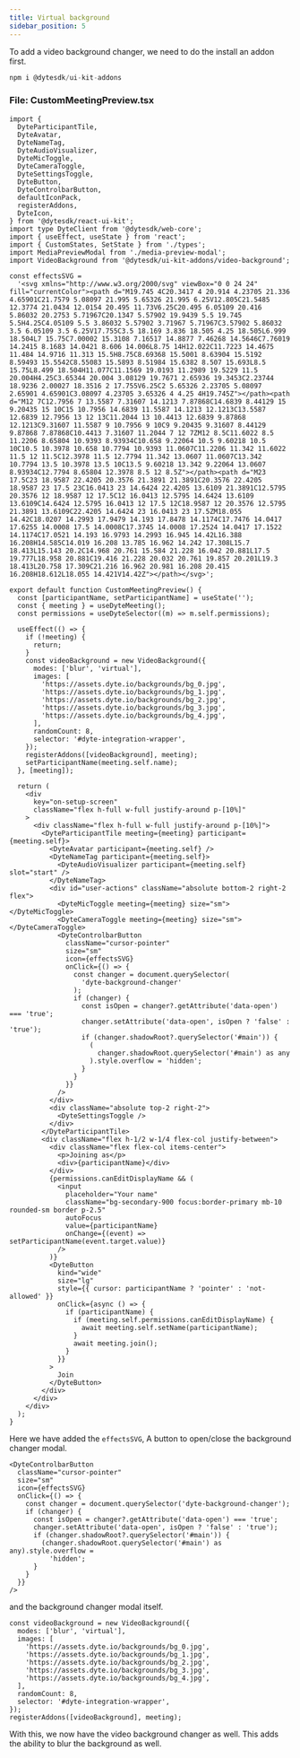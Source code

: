```yaml
---
title: Virtual background
sidebar_position: 5
---
```


To add a video background changer, we need to do the install an addon first.

```ts
npm i @dytesdk/ui-kit-addons
```

### File: CustomMeetingPreview.tsx

```tsx
import {
  DyteParticipantTile,
  DyteAvatar,
  DyteNameTag,
  DyteAudioVisualizer,
  DyteMicToggle,
  DyteCameraToggle,
  DyteSettingsToggle,
  DyteButton,
  DyteControlbarButton,
  defaultIconPack,
  registerAddons,
  DyteIcon,
} from '@dytesdk/react-ui-kit';
import type DyteClient from '@dytesdk/web-core';
import { useEffect, useState } from 'react';
import { CustomStates, SetState } from './types';
import MediaPreviewModal from './media-preview-modal';
import VideoBackground from '@dytesdk/ui-kit-addons/video-background';

const effectsSVG =
  '<svg xmlns="http://www.w3.org/2000/svg" viewBox="0 0 24 24" fill="currentColor"><path d="M19.745 4C20.3417 4 20.914 4.23705 21.336 4.65901C21.7579 5.08097 21.995 5.65326 21.995 6.25V12.805C21.5485 12.3774 21.0434 12.0154 20.495 11.73V6.25C20.495 6.05109 20.416 5.86032 20.2753 5.71967C20.1347 5.57902 19.9439 5.5 19.745 5.5H4.25C4.05109 5.5 3.86032 5.57902 3.71967 5.71967C3.57902 5.86032 3.5 6.05109 3.5 6.25V17.755C3.5 18.169 3.836 18.505 4.25 18.505L6.999 18.504L7 15.75C7.00002 15.3108 7.16517 14.8877 7.46268 14.5646C7.76019 14.2415 8.1683 14.0421 8.606 14.006L8.75 14H12.022C11.7223 14.4675 11.484 14.9716 11.313 15.5H8.75C8.69368 15.5001 8.63904 15.5192 8.59493 15.5542C8.55083 15.5893 8.51984 15.6382 8.507 15.693L8.5 15.75L8.499 18.504H11.077C11.1569 19.0193 11.2989 19.5229 11.5 20.004H4.25C3.65344 20.004 3.08129 19.7671 2.65936 19.3453C2.23744 18.9236 2.00027 18.3516 2 17.755V6.25C2 5.65326 2.23705 5.08097 2.65901 4.65901C3.08097 4.23705 3.65326 4 4.25 4H19.745Z"></path><path d="M12 7C12.7956 7 13.5587 7.31607 14.1213 7.87868C14.6839 8.44129 15 9.20435 15 10C15 10.7956 14.6839 11.5587 14.1213 12.1213C13.5587 12.6839 12.7956 13 12 13C11.2044 13 10.4413 12.6839 9.87868 12.1213C9.31607 11.5587 9 10.7956 9 10C9 9.20435 9.31607 8.44129 9.87868 7.87868C10.4413 7.31607 11.2044 7 12 7ZM12 8.5C11.6022 8.5 11.2206 8.65804 10.9393 8.93934C10.658 9.22064 10.5 9.60218 10.5 10C10.5 10.3978 10.658 10.7794 10.9393 11.0607C11.2206 11.342 11.6022 11.5 12 11.5C12.3978 11.5 12.7794 11.342 13.0607 11.0607C13.342 10.7794 13.5 10.3978 13.5 10C13.5 9.60218 13.342 9.22064 13.0607 8.93934C12.7794 8.65804 12.3978 8.5 12 8.5Z"></path><path d="M23 17.5C23 18.9587 22.4205 20.3576 21.3891 21.3891C20.3576 22.4205 18.9587 23 17.5 23C16.0413 23 14.6424 22.4205 13.6109 21.3891C12.5795 20.3576 12 18.9587 12 17.5C12 16.0413 12.5795 14.6424 13.6109 13.6109C14.6424 12.5795 16.0413 12 17.5 12C18.9587 12 20.3576 12.5795 21.3891 13.6109C22.4205 14.6424 23 16.0413 23 17.5ZM18.055 14.42C18.0207 14.2993 17.9479 14.193 17.8478 14.1174C17.7476 14.0417 17.6255 14.0008 17.5 14.0008C17.3745 14.0008 17.2524 14.0417 17.1522 14.1174C17.0521 14.193 16.9793 14.2993 16.945 14.42L16.388 16.208H14.585C14.019 16.208 13.785 16.962 14.242 17.308L15.7 18.413L15.143 20.2C14.968 20.761 15.584 21.228 16.042 20.881L17.5 19.777L18.958 20.881C19.416 21.228 20.032 20.761 19.857 20.201L19.3 18.413L20.758 17.309C21.216 16.962 20.981 16.208 20.415 16.208H18.612L18.055 14.421V14.42Z"></path></svg>';

export default function CustomMeetingPreview() {
  const [participantName, setParticipantName] = useState('');
  const { meeting } = useDyteMeeting();
  const permissions = useDyteSelector((m) => m.self.permissions);

  useEffect(() => {
    if (!meeting) {
      return;
    }
    const videoBackground = new VideoBackground({
      modes: ['blur', 'virtual'],
      images: [
        'https://assets.dyte.io/backgrounds/bg_0.jpg',
        'https://assets.dyte.io/backgrounds/bg_1.jpg',
        'https://assets.dyte.io/backgrounds/bg_2.jpg',
        'https://assets.dyte.io/backgrounds/bg_3.jpg',
        'https://assets.dyte.io/backgrounds/bg_4.jpg',
      ],
      randomCount: 8,
      selector: '#dyte-integration-wrapper',
    });
    registerAddons([videoBackground], meeting);
    setParticipantName(meeting.self.name);
  }, [meeting]);

  return (
    <div
      key="on-setup-screen"
      className="flex h-full w-full justify-around p-[10%]"
    >
      <div className="flex h-full w-full justify-around p-[10%]">
        <DyteParticipantTile meeting={meeting} participant={meeting.self}>
          <DyteAvatar participant={meeting.self} />
          <DyteNameTag participant={meeting.self}>
            <DyteAudioVisualizer participant={meeting.self} slot="start" />
          </DyteNameTag>
          <div id="user-actions" className="absolute bottom-2 right-2 flex">
            <DyteMicToggle meeting={meeting} size="sm"></DyteMicToggle>
            <DyteCameraToggle meeting={meeting} size="sm"></DyteCameraToggle>
            <DyteControlbarButton
              className="cursor-pointer"
              size="sm"
              icon={effectsSVG}
              onClick={() => {
                const changer = document.querySelector(
                  'dyte-background-changer'
                );
                if (changer) {
                  const isOpen = changer?.getAttribute('data-open') === 'true';
                  changer.setAttribute('data-open', isOpen ? 'false' : 'true');
                  if (changer.shadowRoot?.querySelector('#main')) {
                    (
                      changer.shadowRoot.querySelector('#main') as any
                    ).style.overflow = 'hidden';
                  }
                }
              }}
            />
          </div>
          <div className="absolute top-2 right-2">
            <DyteSettingsToggle />
          </div>
        </DyteParticipantTile>
        <div className="flex h-1/2 w-1/4 flex-col justify-between">
          <div className="flex flex-col items-center">
            <p>Joining as</p>
            <div>{participantName}</div>
          </div>
          {permissions.canEditDisplayName && (
            <input
              placeholder="Your name"
              className="bg-secondary-900 focus:border-primary mb-10 rounded-sm border p-2.5"
              autoFocus
              value={participantName}
              onChange={(event) => setParticipantName(event.target.value)}
            />
          )}
          <DyteButton
            kind="wide"
            size="lg"
            style={{ cursor: participantName ? 'pointer' : 'not-allowed' }}
            onClick={async () => {
              if (participantName) {
                if (meeting.self.permissions.canEditDisplayName) {
                  await meeting.self.setName(participantName);
                }
                await meeting.join();
              }
            }}
          >
            Join
          </DyteButton>
        </div>
      </div>
    </div>
  );
}
```

Here we have added the `effectsSVG`, A button to open/close the background changer modal.

```tsx
<DyteControlbarButton
  className="cursor-pointer"
  size="sm"
  icon={effectsSVG}
  onClick={() => {
    const changer = document.querySelector('dyte-background-changer');
    if (changer) {
      const isOpen = changer?.getAttribute('data-open') === 'true';
      changer.setAttribute('data-open', isOpen ? 'false' : 'true');
      if (changer.shadowRoot?.querySelector('#main')) {
        (changer.shadowRoot.querySelector('#main') as any).style.overflow =
          'hidden';
      }
    }
  }}
/>
```

and the background changer modal itself.

```tsx
const videoBackground = new VideoBackground({
  modes: ['blur', 'virtual'],
  images: [
    'https://assets.dyte.io/backgrounds/bg_0.jpg',
    'https://assets.dyte.io/backgrounds/bg_1.jpg',
    'https://assets.dyte.io/backgrounds/bg_2.jpg',
    'https://assets.dyte.io/backgrounds/bg_3.jpg',
    'https://assets.dyte.io/backgrounds/bg_4.jpg',
  ],
  randomCount: 8,
  selector: '#dyte-integration-wrapper',
});
registerAddons([videoBackground], meeting);
```

With this, we now have the video background changer as well. This adds the ability to blur the background as well.
